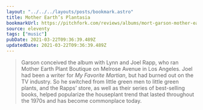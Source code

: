 ```yaml
---
layout: "../../../layouts/posts/bookmark.astro"
title: Mother Earth’s Plantasia
bookmarkUrl: https://pitchfork.com/reviews/albums/mort-garson-mother-earths-plantasia/
source: eleventy
tags: ["music"]
pubDate: 2021-03-22T09:36:39.489Z
updatedDate: 2021-03-22T09:36:39.489Z
---
```


> Garson conceived the album with Lynn and Joel Rapp, who ran Mother Earth Plant Boutique on Melrose Avenue in Los Angeles. Joel had been a writer for _My Favorite Martian_, but had burned out on the TV industry. So he switched from little green men to little green plants, and the Rapps’ store, as well as their series of best-selling books, helped popularize the houseplant trend that lasted throughout the 1970s and has become commonplace today.
